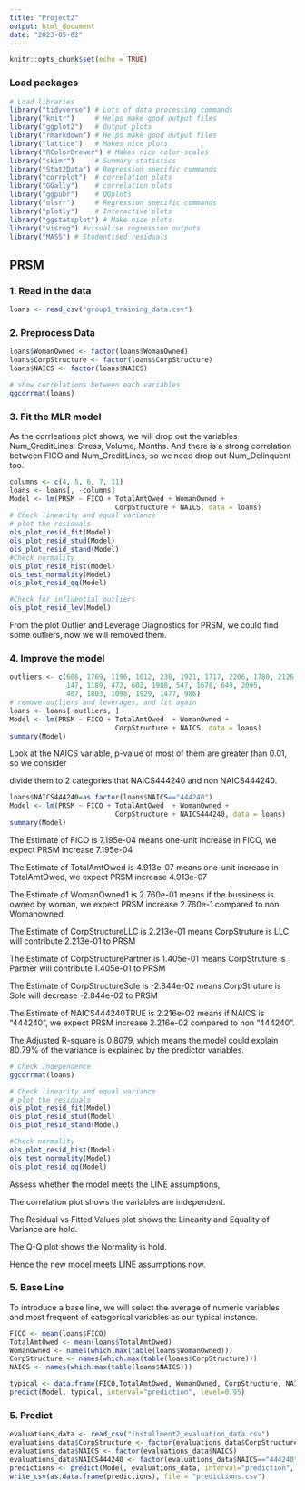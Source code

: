 ```yaml
---
title: "Project2"
output: html_document
date: "2023-05-02"
---
```


```r
knitr::opts_chunk$set(echo = TRUE)
```

### Load packages

```r
# Load libraries
library("tidyverse") # Lots of data processing commands
library("knitr")     # Helps make good output files
library("ggplot2")   # Output plots
library("rmarkdown") # Helps make good output files
library("lattice")   # Makes nice plots
library("RColorBrewer") # Makes nice color-scales
library("skimr")     # Summary statistics
library("Stat2Data") # Regression specific commands
library("corrplot")  # correlation plots
library("GGally")    # correlation plots
library("ggpubr")    # QQplots
library("olsrr")     # Regression specific commands
library("plotly")    # Interactive plots
library("ggstatsplot") # Make nice plots
library("visreg") #visualise regression outputs
library("MASS") # Studentised residuals
```



## PRSM

### 1. Read in the data

```r
loans <- read_csv("group1_training_data.csv")
```


### 2. Preprocess Data
```r
loans$WomanOwned <- factor(loans$WomanOwned)
loans$CorpStructure <- factor(loans$CorpStructure)
loans$NAICS <- factor(loans$NAICS)
```


```r
# show correlations between each variables
ggcorrmat(loans)
```


### 3. Fit the MLR model

As the corrleations plot shows, we will drop out the variables Num_CreditLines, Stress, Volume, Months.
And there is a strong correlation between FICO and Num_CreditLines, so we need drop out Num_Delinquent too.

```r
columns <- c(4, 5, 6, 7, 11)
loans <- loans[, -columns]
Model <- lm(PRSM ~ FICO + TotalAmtOwed + WomanOwned +
                          CorpStructure + NAICS, data = loans)
# Check linearity and equal variance
# plot the residuals
ols_plot_resid_fit(Model)
ols_plot_resid_stud(Model)
ols_plot_resid_stand(Model)
#Check normality
ols_plot_resid_hist(Model)
ols_test_normality(Model)
ols_plot_resid_qq(Model)

#Check for influential outliers
ols_plot_resid_lev(Model)
```


From the plot Outlier and Leverage Diagnostics for PRSM, we could find some outliers, now we will removed them.

### 4. Improve the model

```r
outliers <- c(686, 1769, 1196, 1012, 230, 1921, 1717, 2206, 1780, 2126,
              147, 1189, 472, 602, 1988, 547, 1678, 649, 2095,
              407, 1803, 1098, 1929, 1477, 986)
# remove outliers and leverages, and fit again
loans <- loans[-outliers, ]
Model <- lm(PRSM ~ FICO + TotalAmtOwed  + WomanOwned +
                          CorpStructure + NAICS, data = loans)
summary(Model)
```

Look at the NAICS variable, p-value of  most of them are greater than 0.01, so we consider 

divide them to 2 categories that NAICS444240 and non NAICS444240.

```r
loans$NAICS444240=as.factor(loans$NAICS=="444240")
Model <- lm(PRSM ~ FICO + TotalAmtOwed  + WomanOwned +
                          CorpStructure + NAICS444240, data = loans)
summary(Model)
```
The Estimate of FICO is 7.195e-04 means one-unit increase in FICO, we expect PRSM increase 7.195e-04

The Estimate of TotalAmtOwed is 4.913e-07 means one-unit increase in TotalAmtOwed, we expect PRSM increase 4.913e-07

The Estimate of WomanOwned1 is 2.760e-01 means if the bussiness is owned by woman, we expect PRSM increase 2.760e-1 compared to non Womanowned.

The Estimate of CorpStructureLLC is 2.213e-01 means CorpStruture is LLC will contribute 2.213e-01 to PRSM

The Estimate of CorpStructurePartner is 1.405e-01 means CorpStruture is Partner will contribute 1.405e-01 to PRSM

The Estimate of CorpStructureSole is -2.844e-02 means CorpStruture is Sole will decrease -2.844e-02 to PRSM

The Estimate of NAICS444240TRUE is 2.216e-02 means if NAICS is "444240", we expect PRSM increase 2.216e-02 compared to non "444240".

The Adjusted R-square is 0.8079, which means the model could explain 80.79%  of the variance is explained by the predictor variables.


```r

# Check Independence
ggcorrmat(loans)

# Check linearity and equal variance
# plot the residuals
ols_plot_resid_fit(Model)
ols_plot_resid_stud(Model)
ols_plot_resid_stand(Model)

#Check normality
ols_plot_resid_hist(Model)
ols_test_normality(Model)
ols_plot_resid_qq(Model)

```

Assess whether the model meets the LINE assumptions,

The correlation plot shows the variables are independent.

The Residual vs Fitted Values plot shows the Linearity and Equality of Variance are hold.

The Q-Q plot shows the Normality is hold.

Hence the new model meets LINE assumptions now.


### 5. Base Line

To introduce a base line, we will select the average of numeric variables and most frequent of categorical variables as our typical instance.

```r
FICO <- mean(loans$FICO)
TotalAmtOwed <- mean(loans$TotalAmtOwed)
WomanOwned <- names(which.max(table(loans$WomanOwned)))
CorpStructure <- names(which.max(table(loans$CorpStructure)))
NAICS <- names(which.max(table(loans$NAICS)))

typical <- data.frame(FICO,TotalAmtOwed, WomanOwned, CorpStructure, NAICS)
predict(Model, typical, interval="prediction", level=0.95)
```


### 5. Predict
```r
evaluations_data <- read_csv("installment2_evaluation_data.csv")
evaluations_data$CorpStructure <- factor(evaluations_data$CorpStructure)
evaluations_data$NAICS <- factor(evaluations_data$NAICS)
evaluations_data$NAICS444240 <- factor(evaluations_data$NAICS=="444240")
predictions <- predict(Model, evaluations_data, interval="prediction", level=0.95)
write_csv(as.data.frame(predictions), file = "predictions.csv")
```

